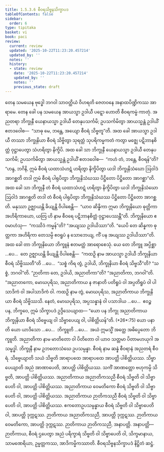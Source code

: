 ```yaml
---
title: 1.5.3.6 စီဝရသိဗ္ဗနသိက္ခာပဒ
tableOfContents: false
sidebar:
  order: 6
type: tipitaka
basket: vi
book: paci
review:
  current: review
  updated: '2025-10-22T11:23:20.457214'
  updated_by: ''
  notes: ''
  history:
  - state: review
    date: '2025-10-22T11:23:20.457214'
    updated_by: ''
    notes: ''
    previous_state: draft
---
```



<ReviewStatus review={frontmatter.review} showDetails={true} />

<HypothesisAnnotation frontmatter={frontmatter} />

<DynamicBreadcrumb />

<Division number="175" book="paci" e="ch" v="2" p="85">

<Paragraph number="575" book="paci">
တေန သမယေန ဗုဒ္ဓေါ ဘဂဝါ သာဝတ္ထိယံ ဝိဟရတိ ဇေတဝနေ အနာထပိဏ္ဍိကဿ အာရာမေ. တေန ခေါ ပန သမယေန အာယသ္မာ ဥဒါယီ ပဋ္ဋော ဟောတိ စီဝရကမ္မံ ကာတုံ. အညတရာ ဘိက္ခုနီ ယေနာယသ္မာ ဥဒါယီ တေနုပသင်္ကမိ; ဥပသင်္ကမိတွာ အာယသ္မန္တံ ဥဒါယိံ ဧတဒဝေါစ—  “သာဓု မေ, ဘန္တေ, အယျော စီဝရံ သိဗ္ဗတူ”တိ. အထ ခေါ အာယသ္မာ ဥဒါယီ တဿာ ဘိက္ခုနိယာ စီဝရံ သိဗ္ဗိတွာ သုရတ္တံ သုပရိကမ္မကတံ ကတွာ မဇ္ဈေ ပဋိဘာနစိတ္တံ ဝုဋ္ဌာပေတွာ သံဟရိတွာ နိက္ခိပိ. အထ ခေါ သာ ဘိက္ခုနီ ယေနာယသ္မာ ဥဒါယီ တေနုပသင်္ကမိ; ဥပသင်္ကမိတွာ အာယသ္မန္တံ ဥဒါယိံ ဧတဒဝေါစ—  “ကဟံ တံ, ဘန္တေ, စီဝရန်”တိ? “ဟန္ဒ, ဘဂိနိ, ဣမံ စီဝရံ ယထာသံဟဋံ ဟရိတွာ နိက္ခိပိတွာ ယဒါ ဘိက္ခုနိသံဃော ဩဝါဒံ အာဂစ္ဆတိ တဒါ ဣမံ စီဝရံ ပါရုပိတွာ ဘိက္ခုနိသံဃဿ ပိဋ္ဌိတော ပိဋ္ဌိတော အာဂစ္ဆာ”တိ. အထ ခေါ သာ ဘိက္ခုနီ တံ စီဝရံ ယထာသံဟဋံ ဟရိတွာ နိက္ခိပိတွာ ယဒါ ဘိက္ခုနိသံဃော ဩဝါဒံ အာဂစ္ဆတိ တဒါ တံ စီဝရံ ပါရုပိတွာ ဘိက္ခုနိသံဃဿ ပိဋ္ဌိတော ပိဋ္ဌိတော အာဂစ္ဆတိ. မနုဿာ ဥဇ္ဈာယန္တိ ခိယျန္တိ ဝိပါစေန္တိ—  “ယာဝ ဆိန္နိကာ ဣမာ ဘိက္ခုနိယော ဓုတ္တိကာ အဟိရိကာယော, ယတြ ဟိ နာမ စီဝရေ ပဋိဘာနစိတ္တံ ဝုဋ္ဌာပေဿန္တီ”တိ.
</Paragraph>

<Paragraph number="576" book="paci">
ဘိက္ခုနိယော ဧဝမာဟံသု—  “ကဿိဒံ ကမ္မန်”တိ? “အယျဿ ဥဒါယိဿာ”တိ. “ယေပိ တေ ဆိန္နကာ ဓုတ္တကာ အဟိရိကာ တေသမ္ပိ ဧဝရူပံ န သောဘေယျ, ကိံ ပန အယျဿ ဥဒါယိဿာ”တိ. အထ ခေါ တာ ဘိက္ခုနိယော ဘိက္ခူနံ ဧတမတ္ထံ အာရောစေသုံ.
</Paragraph>

<Paragraph number="577" book="paci">
ယေ တေ ဘိက္ခူ အပ္ပိစ္ဆာ …ပေ…  တေ ဥဇ္ဈာယန္တိ ခိယျန္တိ ဝိပါစေန္တိ—  “ကထဉှိ နာမ အာယသ္မာ ဥဒါယီ ဘိက္ခုနိယာ စီဝရံ သိဗ္ဗိဿတီ”တိ …ပေ…  “သစ္စံ ကိရ တွံ, ဥဒါယိ, ဘိက္ခုနိယာ စီဝရံ သိဗ္ဗသီ”တိ? “သစ္စံ, ဘဂဝါ”တိ. “ဉာတိကာ တေ, ဥဒါယိ, အညာတိကာ”တိ? “အညာတိကာ, ဘဂဝါ”တိ. “အညာတကော, မောဃပုရိသ, အညာတိကာယ န ဇာနာတိ ပတိရူပံ ဝါ အပ္ပတိရူပံ ဝါ ပါသာဒိကံ ဝါ အပါသာဒိကံ ဝါ. ကထဉှိ နာမ တွံ, မောဃပုရိသ, အညာတိကာယ ဘိက္ခုနိယာ စီဝရံ သိဗ္ဗိဿသိ. နေတံ, မောဃပုရိသ, အပ္ပသန္နာနံ ဝါ ပသာဒါယ …ပေ…  ဧဝဉ္စ ပန, ဘိက္ခဝေ, ဣမံ သိက္ခာပဒံ ဥဒ္ဒိသေယျာထ—
</Paragraph>

</Division>
<Division number="176" book="paci" e="ch" v="2" p="86">

<Paragraph number="578" book="paci">
<Emphasis>“ယော ပန ဘိက္ခု အညာတိကာယ ဘိက္ခုနိယာ စီဝရံ သိဗ္ဗေယျ ဝါ သိဗ္ဗာပေယျ ဝါ, ပါစိတ္တိယန်”</Emphasis>တိ. (*26*:<Emphasis>75</Emphasis>)
</Paragraph>

</Division>
<Division number="177" book="paci" e="ch" v="2" p="86">

<Paragraph number="579" book="paci">
<Emphasis>ယော ပနာ</Emphasis>တိ ယော ယာဒိသော …ပေ…  <Emphasis>ဘိက္ခူ</Emphasis>တိ …ပေ…  အယံ ဣမသ္မိံ အတ္ထေ အဓိပ္ပေတော ဘိက္ခူတိ.
</Paragraph>

<Paragraph number="580" book="paci">
<Emphasis>အညာတိကာ</Emphasis> နာမ မာတိတော ဝါ ပိတိတော ဝါ ယာဝ သတ္တမာ ပိတာမဟယုဂါ အသမ္ဗဒ္ဓါ.
</Paragraph>

<Paragraph number="581" book="paci">
<Emphasis>ဘိက္ခုနီ</Emphasis> နာမ ဥဘတောသံဃေ ဥပသမ္ပန္နာ.
</Paragraph>

<Paragraph number="582" book="paci">
<Emphasis>စီဝရံ</Emphasis> နာမ ဆန္နံ စီဝရာနံ အညတရံ စီဝရံ.
</Paragraph>

<Paragraph number="583" book="paci">
<Emphasis>သိဗ္ဗေယျာ</Emphasis>တိ သယံ သိဗ္ဗတိ အာရာပထေ အာရာပထေ အာပတ္တိ ပါစိတ္တိယဿ.
</Paragraph>

<Paragraph number="584" book="paci">
<Emphasis>သိဗ္ဗာပေယျာ</Emphasis>တိ အညံ အာဏာပေတိ, အာပတ္တိ ပါစိတ္တိယဿ. သကိံ အာဏတ္တော ဗဟုကမ္ပိ သိဗ္ဗတိ, အာပတ္တိ ပါစိတ္တိယဿ.
</Paragraph>

</Division>
<Division number="178" book="paci" e="ch" v="2" p="86">

<Paragraph number="585" book="paci">
အညာတိကာယ အညာတိကသညီ စီဝရံ သိဗ္ဗတိ ဝါ သိဗ္ဗာပေတိ ဝါ, အာပတ္တိ ပါစိတ္တိယဿ. အညာတိကာယ ဝေမတိကော စီဝရံ သိဗ္ဗတိ ဝါ သိဗ္ဗာပေတိ ဝါ, အာပတ္တိ ပါစိတ္တိယဿ. အညာတိကာယ ဉာတိကသညီ စီဝရံ သိဗ္ဗတိ ဝါ သိဗ္ဗာပေတိ ဝါ, အာပတ္တိ ပါစိတ္တိယဿ.
</Paragraph>

<Paragraph number="586" book="paci">
ဧကတောဥပသမ္ပန္နာယ စီဝရံ သိဗ္ဗတိ ဝါ သိဗ္ဗာပေတိ ဝါ, အာပတ္တိ ဒုက္ကဋဿ. ဉာတိကာယ အညာတိကသညီ, အာပတ္တိ ဒုက္ကဋဿ. ဉာတိကာယ ဝေမတိကော, အာပတ္တိ ဒုက္ကဋဿ. ဉာတိကာယ ဉာတိကသညီ, အနာပတ္တိ.
</Paragraph>

</Division>
<Division number="179" book="paci" e="ch" v="2" p="86">

<Paragraph number="587" book="paci">
အနာပတ္တိ—  ဉာတိကာယ, စီဝရံ ဌပေတွာ အညံ ပရိက္ခာရံ သိဗ္ဗတိ ဝါ သိဗ္ဗာပေတိ ဝါ, သိက္ခမာနာယ, သာမဏေရိယာ, ဥမ္မတ္တကဿ, အာဒိကမ္မိကဿာတိ.

</Paragraph>
</Division>

<Paragraph number="588" type="center" book="paci">
စီဝရသိဗ္ဗနသိက္ခာပဒံ နိဋ္ဌိတံ ဆဋ္ဌံ.
</Paragraph>